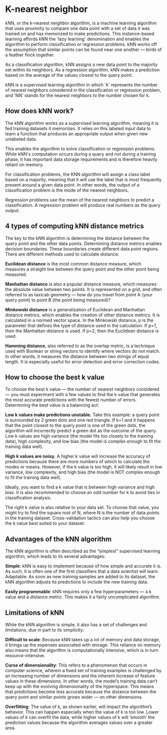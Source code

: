 # K-nearest neighbor

kNN, or the k-nearest neighbor algorithm, is a machine learning algorithm that uses proximity to compare one data point with a set of data it was trained on and has memorized to make predictions. This instance-based learning affords kNN the 'lazy learning' denomination and enables the algorithm to perform classification or regression problems. kNN works off the assumption that similar points can be found near one another — birds of a feather flock together.

As a classification algorithm, kNN assigns a new data point to the majority set within its neighbors. As a regression algorithm, kNN makes a prediction based on the average of the values closest to the query point.

kNN is a supervised learning algorithm in which 'k' represents the number of nearest neighbors considered in the classification or regression problem, and 'NN' stands for the nearest neighbors to the number chosen for k.

## How does kNN work?

The kNN algorithm works as a supervised learning algorithm, meaning it is fed training datasets it memorizes. It relies on this labeled input data to learn a function that produces an appropriate output when given new unlabeled data.

This enables the algorithm to solve classification or regression problems. While kNN's computation occurs during a query and not during a training phase, it has important data storage requirements and is therefore heavily reliant on memory.

For classification problems, the KNN algorithm will assign a class label based on a majority, meaning that it will use the label that is most frequently present around a given data point. In other words, the output of a classification problem is the mode of the nearest neighbors.

Regression problems use the mean of the nearest neighbors to predict a classification. A regression problem will produce real numbers as the query output.

## 4 types of computing kNN distance metrics

The key to the kNN algorithm is determining the distance between the query point and the other data points. Determining distance metrics enables decision boundaries. These boundaries create different data point regions. There are different methods used to calculate distance:

**Euclidean distance** is the most common distance measure, which measures a straight line between the query point and the other point being measured.

**Manhattan distance** is also a popular distance measure, which measures the absolute value between two points. It is represented on a grid, and often referred to as taxicab geometry — how do you travel from point A (your query point) to point B (the point being measured)?

**Minkowski distance** is a generalization of Euclidean and Manhattan distance metrics, which enables the creation of other distance metrics. It is calculated in a normed vector space. In the Minkowski distance, p is the parameter that defines the type of distance used in the calculation. If p=1, then the Manhattan distance is used. If p=2, then the Euclidean distance is used.

**Hamming distance**, also referred to as the overlap metric, is a technique used with Boolean or string vectors to identify where vectors do not match. In other words, it measures the distance between two strings of equal length. It is especially useful for error detection and error correction codes.

## How to choose the best k value

To choose the best k value — the number of nearest neighbors considered — you must experiment with a few values to find the k value that generates the most accurate predictions with the fewest number of errors. Determining the best value is a balancing act:

**Low k values make predictions unstable.**
Take this example: a query point is surrounded by 2 green dots and one red triangle. If k=1 and it happens that the point closest to the query point is one of the green dots, the algorithm will incorrectly predict a green dot as the outcome of the query. Low k values are high variance (the model fits too closely to the training data), high complexity, and low bias (the model is complex enough to fit the training data well).

**High k values are noisy.**
A higher k value will increase the accuracy of predictions because there are more numbers of which to calculate the modes or means. However, if the k value is too high, it will likely result in low variance, low complexity, and high bias (the model is NOT complex enough to fit the training data well).

Ideally, you want to find a k value that is between high variance and high bias. It is also recommended to choose an odd number for k to avoid ties in classification analysis.

The right k value is also relative to your data set. To choose that value, you might try to find the square root of N, where N is the number of data points in the training dataset. Cross-validation tactics can also help you choose the k value best suited to your dataset.

## Advantages of the kNN algorithm

The kNN algorithm is often described as the “simplest” supervised learning algorithm, which leads to its several advantages:

**Simple**: kNN is easy to implement because of how simple and accurate it is. As such, it is often one of the first classifiers that a data scientist will learn.
    Adaptable: As soon as new training samples are added to its dataset, the kNN algorithm adjusts its predictions to include the new training data.

**Easily programmable**: kNN requires only a few hyperparameters — a k value and a distance metric. This makes it a fairly uncomplicated algorithm.

## Limitations of kNN

While the kNN algorithm is simple, it also has a set of challenges and limitations, due in part to its simplicity:

**Difficult to scale**: Because kNN takes up a lot of memory and data storage, it brings up the expenses associated with storage. This reliance on memory also means that the algorithm is computationally intensive, which is in turn resource-intensive.

**Curse of dimensionality**: This refers to a phenomenon that occurs in computer science, wherein a fixed set of training examples is challenged by an increasing number of dimensions and the inherent increase of feature values in these dimensions. In other words, the model’s training data can’t keep up with the evolving dimensionality of the hyperspace. This means that predictions become less accurate because the distance between the query point and similar points grows wider — on other dimensions.

**Overfitting**: The value of k, as shown earlier, will impact the algorithm’s behavior. This can happen especially when the value of k is too low. Lower values of k can overfit the data, while higher values of k will ‘smooth’ the prediction values because the algorithm averages values over a greater area.
